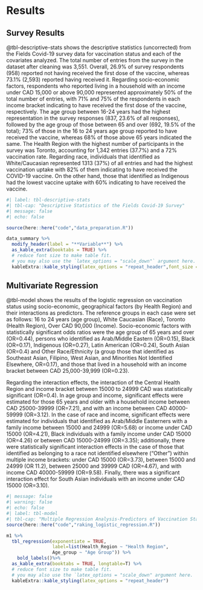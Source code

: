# Results

## Survey Results

@tbl-descriptive-stats shows the descriptive statistics (uncorrected) from the Fields Covid-19 survey data for vaccination status and each of the covariates analyzed. The total number of entries from the survey in the dataset after cleaning was 3,551. Overall, 26.9\% of survey respondents (958) reported not having received the first dose of the vaccine, whereas 73.1\% (2,593) reported having received it. Regarding socio-economic factors, respondents who reported living in a household with an income under CAD 15,000 or above 90,000 represented approximately 50\% of the total number of entries, with 71\% and 75\% of the respondents in each income bracket indicating to have received the first dose of the vaccine, respectively. The age group between 16-24 years had the highest representation in the survey responses (837, 23.6\% of all responses), followed by the age group of those between 65 and over (692, 19.5\% of the total); 73\% of those in the 16 to 24 years age group reported to have received the vaccine, whereas 68\% of those above 65 years indicated the same. The Health Region with the highest number of participants in the survey was Toronto, accounting for 1,342 entries (37.7\%) and a 72\% vaccination rate. Regarding race, individuals that identified as White/Caucasian represented 1313 (37\%) of all entries and had the highest vaccination uptake with 82\% of them indicating to have received the COVID-19 vaccine. On the other hand, those that identified as Indigenous had the lowest vaccine uptake with 60\% indicating to have received the vaccine.


```r
#| label: tbl-descriptive-stats
#| tbl-cap: "Descriptive Statistics of the Fields Covid-19 Survey"
#| message: false
#| echo: false

source(here::here("code","data_preparation.R"))

data_summary %>%
  modify_header(label = "**Variable**") %>%
  as_kable_extra(booktabs = TRUE) %>%
  # reduce font size to make table fit. 
  # you may also use the `latex_options = "scale_down"` argument here.
  kableExtra::kable_styling(latex_options = "repeat_header",font_size = 9)

```

## Multivariate Regression

@tbl-model shows the results of the logistic regression on vaccination status using socio-economic, geographical factors (by Health Region) and their interactions as predictors. The reference groups in each case were set as follows: 16 to 24 years (age group), White Caucasian (Race), Toronto (Health Region), Over CAD 90,000 (Income). Socio-economic factors with statistically significant odds ratios were the age group of 65 years and over (OR=0.44), persons who identified as Arab/Middle Eastern (OR=0.15), Black (OR=0.17), Indigenous (OR=0.27), Latin American (OR=0.24), South Asian (OR=0.4) and Other Race/Ethnicity (a group those that identified as Southeast Asian, Filipino, West Asian, and Minorities Not Identified Elsewhere, OR=0.17), and those that lived in a household with an income bracket between CAD 25,000-39,999 (OR=0.23).

Regarding the interaction effects, the interaction of the Central Health Region and income bracket between 15000 to 24999 CAD was statistically significant (OR=0.4). In age group and income, significant effects were estimated for those 65 years and older with a household income between CAD 25000-39999 (OR=7.21), and with an income between CAD 40000-59999 (OR=3.12). In the case of race and income, significant effects were estimated for individuals that identified as Arab/Middle Easterners with a family income between 15000 and 24999 (OR=5.68) or income under CAD 15000 (OR=4.21), Black individuals with a family income under CAD 15000 (OR=4.26) or between CAD 15000-24999 (OR=3.35); additionally, there were statistically significant interaction effects in the case of those that identified as belonging to a race not identified elsewhere ("Other") within multiple income brackets: under CAD 15000 (OR=3.73), between 15000 and 24999 (OR 11.2), between 25000 and 39999 CAD (OR=4.67), and with income CAD 40000-59999 (OR=9.58). Finally, there was a significant interaction effect for South Asian individuals with an income under CAD 15000 (OR=3.10).

```r
#| message: false
#| warning: false
#| echo: false
#| label: tbl-model
#| tbl-cap: "Multiple Regression Analysis-Predictors of Vaccination Status"
source(here::here("code","raking_logistic_regression.R"))

m1 %>%
  tbl_regression(exponentiate = TRUE,
                 label=list(Health_Region ~ "Health Region",
                 Age_group ~ "Age Group")) %>%
    bold_labels()%>%
  as_kable_extra(booktabs = TRUE, longtable=T) %>%
  # reduce font size to make table fit. 
  # you may also use the `latex_options = "scale_down" argument here.
  kableExtra::kable_styling(latex_options = "repeat_header")
```

